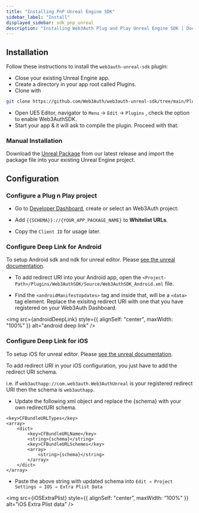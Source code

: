 ```yaml
---
title: "Installing PnP Unreal Engine SDK"
sidebar_label: "Install"
displayed_sidebar: sdk_pnp_unreal
description: "Installing Web3Auth Plug and Play Unreal Engine SDK | Documentation - Web3Auth"
---
```



## Installation

Follow these instructions to install the `web3auth-unreal-sdk` plugin:

- Close your existing Unreal Engine app.
- Create a directory in your app root called Plugins.
- Clone with

```bash
git clone https://github.com/Web3Auth/web3auth-unreal-sdk/tree/main/Plugins/Web3AuthSDK ./Plugins/Web3AuthSDK
```

- Open UE5 Editor, navigator to `Menu` → `Edit` → `Plugins` , check the option to enable
  Web3AuthSDK.
- Start your app & it will ask to compile the plugin. Proceed with that.

### Manual Installation

Download the [Unreal Package](https://github.com/Web3Auth/web3auth-unreal-sdk/releases) from our
latest release and import the package file into your existing Unreal Engine project.

## Configuration

### Configure a Plug n Play project

- Go to [Developer Dashboard](https://dashboard.web3auth.io/), create or select an Web3Auth project:

- Add `{{SCHEMA}}://{YOUR_APP_PACKAGE_NAME}` to **Whitelist URLs**.

- Copy the `Client ID` for usage later.

### Configure Deep Link for Android

To setup Android sdk and ndk for unreal editor. Please
[see the unreal documentation](https://docs.unrealengine.com/5.0/en-US/how-to-set-up-android-sdk-and-ndk-for-your-unreal-engine-development-environment).

- To add redirect URI into your Android app, open the
  `<Project-Path>/Plugins/Web3AuthSDK/Source/Web3AuthSDK_Android.xml` file.

- Find the `<androidManifestUpdates>` tag and inside that, will be a `<data>` tag element. Replace
  the exisitng redirect URI with one that you have registered on your Web3Auth Dashboard.

<img
  src={androidDeepLink}
  style={{ alignSelf: "center", maxWidth: "100%" }}
  alt="android deep link"
/>

### Configure Deep Link for iOS

To setup iOS for unreal editor. Please
[see the unreal documentation](https://docs.unrealengine.com/5.0/en-US/setting-up-an-unreal-engine-project-for-ios/).

To add redirect URI in your iOS configuration, you just have to add the redirect URI schema.

i.e. if `web3authapp://com.web3auth.Web3AuthUnreal` is your registered redirect URI then the schema
is `web3authapp`.

- Update the following xml object and replace the \{schema} with your own redirectURI schema.

```plaintext
<key>CFBundleURLTypes</key>
<array>
	<dict>
		<key>CFBundleURLName</key>
		<string>{schema}</string>
		<key>CFBundleURLSchemes</key>
		<array>
			<string>{schema}</string>
		</array>
	</dict>
</array>
```

- Paste the above string with updated schema into `Edit → Project Settings → IOS → Extra Plist Data`

<img
  src={iOSExtraPlist}
  style={{ alignSelf: "center", maxWidth: "100%" }}
  alt="iOS Extra Plist data"
/>
